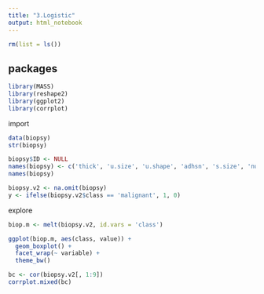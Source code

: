 ```yaml
---
title: "3.Logistic"
output: html_notebook
---
```

```r
rm(list = ls())
```

## packages
```r
library(MASS)
library(reshape2)
library(ggplot2)
library(corrplot)
```

import
```r
data(biopsy)
str(biopsy)
```

```r
biopsy$ID <- NULL
names(biopsy) <- c('thick', 'u.size', 'u.shape', 'adhsn', 's.size', 'nucl', 'chrom', 'n.nuc', 'mit', 'class')
names(biopsy)
```

```r
biopsy.v2 <- na.omit(biopsy)
y <- ifelse(biopsy.v2$class == 'malignant', 1, 0)
```

explore
```r
biop.m <- melt(biopsy.v2, id.vars = 'class')
```

```r
ggplot(biop.m, aes(class, value)) + 
  geom_boxplot() + 
  facet_wrap(~ variable) + 
  theme_bw()
```

```r
bc <- cor(biopsy.v2[, 1:9])
corrplot.mixed(bc)
```

